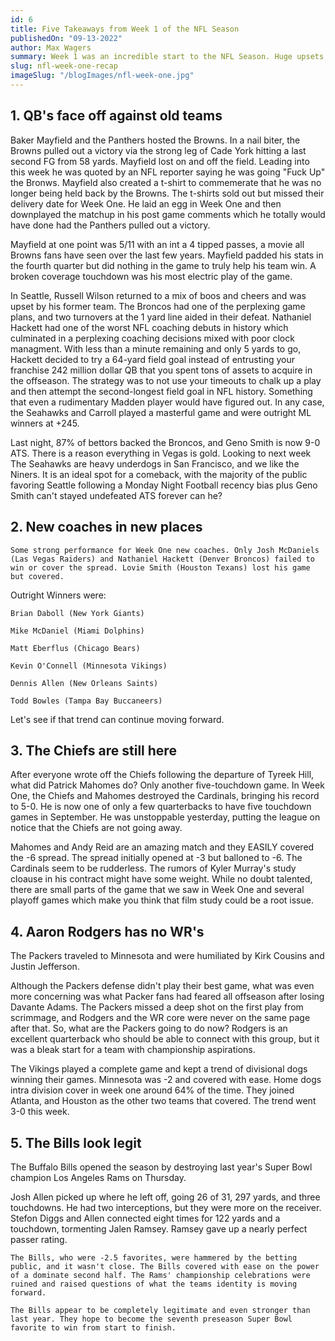 ```yaml
---
id: 6
title: Five Takeaways from Week 1 of the NFL Season
publishedOn: "09-13-2022"
author: Max Wagers
summary: Week 1 was an incredible start to the NFL Season. Huge upsets, revenge games
slug: nfl-week-one-recap
imageSlug: "/blogImages/nfl-week-one.jpg"
---
```


<h2 style={{ backgroundColor: "black", color: "white", padding: "20px" }}>
  1. QB's face off against old teams
</h2>
<div style={{ fontFamily: "monospace", margin: "0 24px" }}>

Baker Mayfield and the Panthers hosted the Browns. In a nail biter, the Browns pulled out a victory via the strong leg of Cade York hitting a last second FG from 58 yards. Mayfield lost on and off the field. Leading into this week he was quoted by an NFL reporter saying he was going "Fuck Up" the Bronws. Mayfield also created a t-shirt to commemerate that he was no longer being held back by the Browns. The t-shirts sold out but missed their delivery date for Week One. He laid an egg in Week One and then downplayed the matchup in his post game comments which he totally would have done had the Panthers pulled out a victory.

Mayfield at one point was 5/11 with an int a 4 tipped passes, a movie all Browns fans have seen over the last few years. Mayfield padded his stats in the fourth quarter but did nothing in the game to truly help his team win. A broken coverage touchdown was his most electric play of the game.

In Seattle, Russell Wilson returned to a mix of boos and cheers and was upset by his former team. The Broncos had one of the perplexing game plans, and two turnovers at the 1 yard line aided in their defeat. Nathaniel Hackett had one of the worst NFL coaching debuts in history which culminated in a perplexing coaching decisions mixed with poor clock managment. With less than a minute remaining and only 5 yards to go, Hackett decided to try a 64-yard field goal instead of entrusting your franchise 242 million dollar QB that you spent tons of assets to acquire in the offseason. The strategy was to not use your timeouts to chalk up a play and then attempt the second-longest field goal in NFL history. Something that even a rudimentary Madden player would have figured out. In any case, the Seahawks and Carroll played a masterful game and were outright ML winners at +245.

Last night, 87% of bettors backed the Broncos, and Geno Smith is now 9-0 ATS. There is a reason everything in Vegas is gold. Looking to next week The Seahawks are heavy underdogs in San Francisco, and we like the Niners. It is an ideal spot for a comeback, with the majority of the public favoring Seattle following a Monday Night Football recency bias plus Geno Smith can't stayed undefeated ATS forever can he?

</div>

<h2 style={{ backgroundColor: "black", color: "white", padding: "20px" }}>
  2. New coaches in new places
</h2>
<div style={{ fontFamily: "monospace", margin: "0 24px" }}>

    Some strong performance for Week One new coaches. Only Josh McDaniels (Las Vegas Raiders) and Nathaniel Hackett (Denver Broncos) failed to win or cover the spread. Lovie Smith (Houston Texans) lost his game but covered.

Outright Winners were:

    Brian Daboll (New York Giants)

    Mike McDaniel (Miami Dolphins)

    Matt Eberflus (Chicago Bears)

    Kevin O'Connell (Minnesota Vikings)

    Dennis Allen (New Orleans Saints)

    Todd Bowles (Tampa Bay Buccaneers)

Let's see if that trend can continue moving forward.

</div>

<h2 style={{ backgroundColor: "black", color: "white", padding: "20px" }}>
  3. The Chiefs are still here
</h2>
<div style={{ fontFamily: "monospace", margin: "0 24px" }}>

After everyone wrote off the Chiefs following the departure of Tyreek Hill, what did Patrick Mahomes do? Only another five-touchdown game. In Week One, the Chiefs and Mahomes destroyed the Cardinals, bringing his record to 5-0. He is now one of only a few quarterbacks to have five touchdown games in September. He was unstoppable yesterday, putting the league on notice that the Chiefs are not going away.

Mahomes and Andy Reid are an amazing match and they EASILY covered the -6 spread. The spread initially opened at -3 but balloned to -6. The Cardinals seem to be rudderless. The rumors of Kyler Murray's study cloause in his contract might have some weight. While no doubt talented, there are small parts of the game that we saw in Week One and several playoff games which make you think that film study could be a root issue.

</div>

<h2 style={{ backgroundColor: "black", color: "white", padding: "20px" }}>
  4. Aaron Rodgers has no WR's
</h2>
<div style={{ fontFamily: "monospace", margin: "0 24px" }}>
The Packers traveled to Minnesota and were humiliated by Kirk Cousins and Justin Jefferson.

Although the Packers defense didn't play their best game, what was even more concerning was what Packer fans had feared all offseason after losing Davante Adams. The Packers missed a deep shot on the first play from scrimmage, and Rodgers and the WR core were never on the same page after that. So, what are the Packers going to do now? Rodgers is an excellent quarterback who should be able to connect with this group, but it was a bleak start for a team with championship aspirations.

The Vikings played a complete game and kept a trend of divisional dogs winning their games. Minnesota was -2 and covered with ease. Home dogs intra division cover in week one around 64% of the time. They joined Atlanta, and Houston as the other two teams that covered. The trend went 3-0 this week.

</div>

<h2 style={{ backgroundColor: "black", color: "white", padding: "20px" }}>
  5. The Bills look legit
</h2>
<div style={{ fontFamily: "monospace", margin: "0 24px" }}>
  The Buffalo Bills opened the season by destroying last year's Super Bowl champion Los Angeles Rams on Thursday.

Josh Allen picked up where he left off, going 26 of 31, 297 yards, and three touchdowns. He had two interceptions, but they were more on the receiver. Stefon Diggs and Allen connected eight times for 122 yards and a touchdown, tormenting Jalen Ramsey. Ramsey gave up a nearly perfect passer rating.

    The Bills, who were -2.5 favorites, were hammered by the betting public, and it wasn't close. The Bills covered with ease on the power of a dominate second half. The Rams' championship celebrations were ruined and raised questions of what the teams identity is moving forward.

    The Bills appear to be completely legitimate and even stronger than last year. They hope to become the seventh preseason Super Bowl favorite to win from start to finish.

</div>
